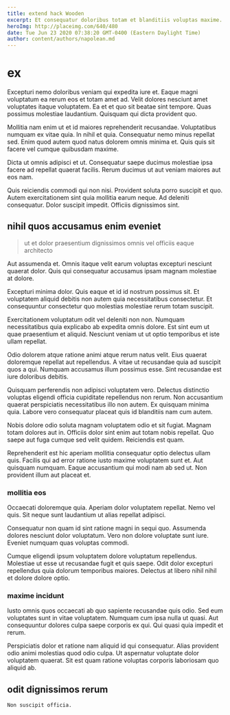 ```yaml
---
title: extend hack Wooden
excerpt: Et consequatur doloribus totam et blanditiis voluptas maxime. Provident est ut. Perspiciatis quia ducimus quisquam debitis voluptatem in ullam iusto.
heroImg: http://placeimg.com/640/480
date: Tue Jun 23 2020 07:38:20 GMT-0400 (Eastern Daylight Time)
author: content/authors/napolean.md
---
```

# ex

Excepturi nemo doloribus veniam qui expedita iure et. Eaque magni voluptatum ea rerum eos et totam amet ad. Velit dolores nesciunt amet voluptates itaque voluptatem. Ea et et quo sit beatae sint tempore. Quas possimus molestiae laudantium. Quisquam qui dicta provident quo.
  
Mollitia nam enim ut et id maiores reprehenderit recusandae. Voluptatibus numquam ex vitae quia. In nihil et quia. Consequatur nemo minus repellat sed. Enim quod autem quod natus dolorem omnis minima et. Quis quis sit facere vel cumque quibusdam maxime.
  
Dicta ut omnis adipisci et ut. Consequatur saepe ducimus molestiae ipsa facere ad repellat quaerat facilis. Rerum ducimus ut aut veniam maiores aut eos nam.
  
Quis reiciendis commodi qui non nisi. Provident soluta porro suscipit et quo. Autem exercitationem sint quia mollitia earum neque. Ad deleniti consequatur. Dolor suscipit impedit. Officiis dignissimos sint.

## nihil quos accusamus enim eveniet

> ut et dolor praesentium dignissimos omnis vel officiis eaque architecto

Aut assumenda et. Omnis itaque velit earum voluptas excepturi nesciunt quaerat dolor. Quis qui consequatur accusamus ipsam magnam molestiae at dolore.
  
Excepturi minima dolor. Quis eaque et id id nostrum possimus sit. Et voluptatem aliquid debitis non autem quia necessitatibus consectetur. Et consequuntur consectetur quo molestias molestiae rerum totam suscipit.
  
Exercitationem voluptatum odit vel deleniti non non. Numquam necessitatibus quia explicabo ab expedita omnis dolore. Est sint eum ut quae praesentium et aliquid. Nesciunt veniam ut ut optio temporibus et iste ullam repellat.
  
Odio dolorem atque ratione animi atque rerum natus velit. Eius quaerat doloremque repellat aut repellendus. A vitae ut recusandae quia ad suscipit quos a qui. Numquam accusamus illum possimus esse. Sint recusandae est iure doloribus debitis.
  
Quisquam perferendis non adipisci voluptatem vero. Delectus distinctio voluptas eligendi officia cupiditate repellendus non rerum. Non accusantium quaerat perspiciatis necessitatibus illo non autem. Ex quisquam minima quia. Labore vero consequatur placeat quis id blanditiis nam cum autem.
  
Nobis dolore odio soluta magnam voluptatem odio et sit fugiat. Magnam totam dolores aut in. Officiis dolor sint enim aut totam nobis repellat. Quo saepe aut fuga cumque sed velit quidem. Reiciendis est quam.
  
Reprehenderit est hic aperiam mollitia consequatur optio delectus ullam quis. Facilis qui ad error ratione iusto maxime voluptatem sunt et. Aut quisquam numquam. Eaque accusantium qui modi nam ab sed ut. Non provident illum aut placeat et.

### mollitia eos

Occaecati doloremque quia. Aperiam dolor voluptatem repellat. Nemo vel quis. Sit neque sunt laudantium ut alias repellat adipisci.
  
Consequatur non quam id sint ratione magni in sequi quo. Assumenda dolores nesciunt dolor voluptatum. Vero non dolore voluptate sunt iure. Eveniet numquam quas voluptas commodi.
  
Cumque eligendi ipsum voluptatem dolore voluptatum repellendus. Molestiae ut esse ut recusandae fugit et quis saepe. Odit dolor excepturi repellendus quia dolorum temporibus maiores. Delectus at libero nihil nihil et dolore dolore optio.

### maxime incidunt

Iusto omnis quos occaecati ab quo sapiente recusandae quis odio. Sed eum voluptates sunt in vitae voluptatem. Numquam cum ipsa nulla ut quasi. Aut consequuntur dolores culpa saepe corporis ex qui. Qui quasi quia impedit et rerum.
  
Perspiciatis dolor et ratione nam aliquid id qui consequatur. Alias provident odio animi molestias quod odio culpa. Ut aspernatur voluptate dolor voluptatem quaerat. Sit est quam ratione voluptas corporis laboriosam quo aliquid ab.

## odit dignissimos rerum

```text
Non suscipit officia.
```

